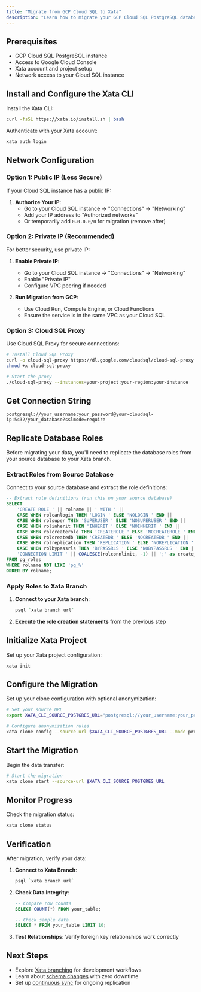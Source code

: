 ```yaml
---
title: "Migrate from GCP Cloud SQL to Xata"
description: "Learn how to migrate your GCP Cloud SQL PostgreSQL database to Xata using xata clone. Step-by-step instructions for configuring the migration."
---
```


## Prerequisites

- GCP Cloud SQL PostgreSQL instance
- Access to Google Cloud Console
- Xata account and project setup
- Network access to your Cloud SQL instance

## Install and Configure the Xata CLI

Install the Xata CLI:

```bash
curl -fsSL https://xata.io/install.sh | bash
```

Authenticate with your Xata account:

```bash
xata auth login
```

## Network Configuration

### Option 1: Public IP (Less Secure)

If your Cloud SQL instance has a public IP:

1. **Authorize Your IP**:
   - Go to your Cloud SQL instance → "Connections" → "Networking"
   - Add your IP address to "Authorized networks"
   - Or temporarily add `0.0.0.0/0` for migration (remove after)

### Option 2: Private IP (Recommended)

For better security, use private IP:

1. **Enable Private IP**:
   - Go to your Cloud SQL instance → "Connections" → "Networking"
   - Enable "Private IP"
   - Configure VPC peering if needed

2. **Run Migration from GCP**:
   - Use Cloud Run, Compute Engine, or Cloud Functions
   - Ensure the service is in the same VPC as your Cloud SQL

### Option 3: Cloud SQL Proxy

Use Cloud SQL Proxy for secure connections:

```bash
# Install Cloud SQL Proxy
curl -o cloud-sql-proxy https://dl.google.com/cloudsql/cloud-sql-proxy.linux.amd64
chmod +x cloud-sql-proxy

# Start the proxy
./cloud-sql-proxy --instances=your-project:your-region:your-instance
```

## Get Connection String

```
postgresql://your_username:your_password@your-cloudsql-ip:5432/your_database?sslmode=require
```

## Replicate Database Roles

Before migrating your data, you'll need to replicate the database roles from your source database to your Xata branch.

### Extract Roles from Source Database

Connect to your source database and extract the role definitions:

```sql
-- Extract role definitions (run this on your source database)
SELECT 
    'CREATE ROLE ' || rolname || ' WITH ' ||
    CASE WHEN rolcanlogin THEN 'LOGIN ' ELSE 'NOLOGIN ' END ||
    CASE WHEN rolsuper THEN 'SUPERUSER ' ELSE 'NOSUPERUSER ' END ||
    CASE WHEN rolinherit THEN 'INHERIT ' ELSE 'NOINHERIT ' END ||
    CASE WHEN rolcreaterole THEN 'CREATEROLE ' ELSE 'NOCREATEROLE ' END ||
    CASE WHEN rolcreatedb THEN 'CREATEDB ' ELSE 'NOCREATEDB ' END ||
    CASE WHEN rolreplication THEN 'REPLICATION ' ELSE 'NOREPLICATION ' END ||
    CASE WHEN rolbypassrls THEN 'BYPASSRLS ' ELSE 'NOBYPASSRLS ' END ||
    'CONNECTION LIMIT ' || COALESCE(rolconnlimit, -1) || ';' as create_role_statement
FROM pg_roles 
WHERE rolname NOT LIKE 'pg_%'
ORDER BY rolname;
```

### Apply Roles to Xata Branch

1. **Connect to your Xata branch**:
   ```bash
   psql `xata branch url`
   ```

2. **Execute the role creation statements** from the previous step

## Initialize Xata Project

Set up your Xata project configuration:

```bash
xata init
```

## Configure the Migration

Set up your clone configuration with optional anonymization:

```bash
# Set your source URL
export XATA_CLI_SOURCE_POSTGRES_URL="postgresql://your_username:your_password@your-cloudsql-ip:5432/your_database?sslmode=require"

# Configure anonymization rules
xata clone config --source-url $XATA_CLI_SOURCE_POSTGRES_URL --mode prompt
```

## Start the Migration

Begin the data transfer:

```bash
# Start the migration
xata clone start --source-url $XATA_CLI_SOURCE_POSTGRES_URL
```

## Monitor Progress

Check the migration status:

```bash
xata clone status
```

## Verification

After migration, verify your data:

1. **Connect to Xata Branch**:
   ```bash
   psql `xata branch url`
   ```

2. **Check Data Integrity**:
   ```sql
   -- Compare row counts
   SELECT COUNT(*) FROM your_table;
   
   -- Check sample data
   SELECT * FROM your_table LIMIT 10;
   ```

3. **Test Relationships**: Verify foreign key relationships work correctly

## Next Steps

- Explore [Xata branching](/core-concepts/branching) for development workflows
- Learn about [schema changes](/core-concepts/schema-changes) with zero downtime
- Set up [continuous sync](/tutorials/create-staging-replica) for ongoing replication 
